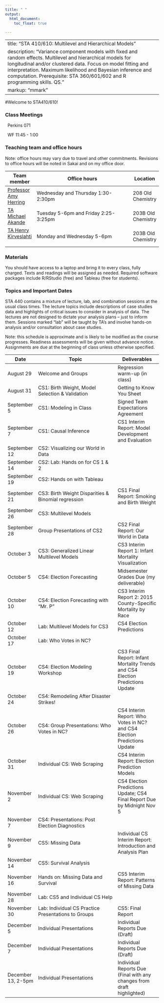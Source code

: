 ```yaml
---
title: " "
output: 
  html_document:
    toc_float: true
  
---
```


---
title: "STA 410/610: Multilevel and Hierarchical Models"
description: "Variance component models with fixed and random effects. Multilevel and hierarchical models for longitudinal and/or clustered data. Focus on model fitting and interpretation. Maximum likelihood and Bayesian inference and computation. Prerequisite: STA 360/601/602 and R programming skills. QS."
markup: "mmark"
---



#Welcome to STA410/610!

### Class Meetings

<font color="#6CA0DC"><i class="fas fa-university fa-lg"></i></font> &nbsp; Perkins 071 

<font color="#6CA0DC"><i class="fas fa-calendar-alt fa-lg"></i></font> &nbsp; WF 11:45 - 1:00


### Teaching team and office hours 


Note: office hours may vary due to travel and other commitments. Revisions to office hours will be noted in Sakai and on my office door.

| Team member | Office hours | Location |
| ----------  | -------------------------------------         | ---- |
| [Professor Amy Herring](https://stat.duke.edu/people/amy-h-herring)  <a href="mailto:amy.herring@duke.edu" title="email"><i class="fa fa-envelope"></i></a> &nbsp;  | Wednesday and Thursday 1:30-2:30pm | 208 Old Chemistry |
 [TA Michael Akande](https://www2.stat.duke.edu/~oma9/)  <a href="mailto:olanrewaju.akande@duke.edu" title="email"><i class="fa fa-envelope"></i></a> &nbsp;  | Tuesday 5-6pm and Friday 2:25-3:25pm | 203B Old Chemistry
 [TA Henry Kirveslahti](https://stat.duke.edu/people/henry-kirveslahti-1)  <a href="mailto:henry.kirveslahti@duke.edu" title="email"><i class="fa fa-envelope"></i></a> &nbsp; | Monday and Wednesday 5-6pm | 203B Old Chemistry
 
                  


### Materials

You should have access to a laptop and bring it to every class, fully charged. Texts and readings will be assigned as needed. Required software packages include R/RStudio (free) and Tableau (free for students).


### Topics and Important Dates

STA 440 contains a mixture of lecture, lab, and combination sessions at the usual class times. The lecture topics include descriptions of case studies data and highlights of critical issues to consider in analysis of data. The lectures are not designed to dictate your analysis plans -- just to inform them. Sessions marked "lab" will be taught by TA's and involve hands-on analysis and/or consultation about case studies.

Note: this schedule is approximate and is likely to be modified as the course progresses. Readiness assessments will be given without advance notice. Assignments are due at the beginning of class unless otherwise specified. 

|Date           |Topic                      |Deliverables     |
| ----------    | ---------------------------         | --------------- |
| August 29     | Welcome and Groups        | Regression warm-up (in class)        |
| August 31     | CS1: Birth Weight, Model Selection \& Validation    |   Getting to Know You Sheet              |
| September 5   | CS1: Modeling in Class | Signed Team Expectations Agreement |
| September 7   | CS1: Causal Inference | CS1 Interim Report: Model Development and Evaluation |
| September 12  | CS2: Visualizing our World in Data | |
| September 14  | CS2: Lab: Hands on for CS 1 \& 2| |
| September 19  | CS2: Hands on with Tableau |  |
| September 21  | CS3: Birth Weight Disparities \& Binomial regression | CS1 Final Report: Smoking and Birth Weight|
| September 26  | CS3: Multilevel Models | |
| September 28  | Group Presentations of CS2 | CS2 Final Report: Our World in Data  |
| October 3     | CS3: Generalized Linear Multilevel Models | CS3 Interim Report 1: Infant Mortality Visualization| 
| October 5     | CS4: Election Forecasting | Midsemester Grades Due (my deliverable)  |
| October 10    | CS4: Election Forecasting with "Mr. P" | CS3 Interim Report 2: 2015 County-Specific Mortality by Race |
| October 12    | Lab: Multilevel Models for CS3  | CS4 Election Predictions |
| October 17    | Lab: Who Votes in NC? |  |
| October 19    | CS4: Election Modeling Workshop | CS3 Final Report: Infant Mortality Trends and CS4 Election Predictions Update|
| October 24    | CS4: Remodeling After Disaster Strikes! |  |
| October 26    | CS4: Group Presentations: Who Votes in NC?  | CS4 Interim Report: Who Votes in NC? and CS4 Election Predictions Update| 
| October 31    | Individual CS: Web Scraping |  CS4 Interim Report: Election Prediction Models |
| November 2    | Individual CS: Web Scraping  | CS4 Election Predictions Update; CS4 Final Report Due by Midnight Nov 5|
| November 7    | CS4: Presentations: Post Election Diagnostics |  |
| November 9    | CS5: Missing Data |Individual CS Interim Report: Introduction and Analysis Plan  |
| November 14   | CS5: Survival Analysis | |
| November 16   | Hands on: Missing Data and Survival | CS5 Interim Report: Patterns of Missing Data |
| November 28   | Lab: CS5 and Individual CS Help |  | 
| November 30   | Lab: Individual CS Practice Presentations to Groups | CS5: Final Report |
| December 5    | Individual Presentations | Individual Reports Due (Draft) |
| December 7    | Individual Presentations | Individual Reports Due (Draft) |
| December 13, 2-5pm   | Individual Presentations | Individual Reports Due (Final with any changes from draft highlighted) |

